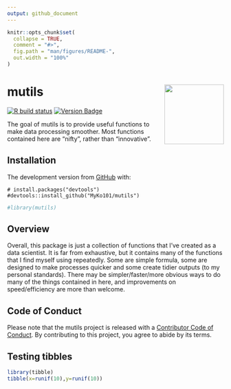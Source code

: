 ```yaml
---
output: github_document
---
```


<!-- README.md is generated from README.Rmd. Please edit that file -->

```r
knitr::opts_chunk$set(
  collapse = TRUE,
  comment = "#>",
  fig.path = "man/figures/README-",
  out.width = "100%"
)
```

# mutils <img src='man/figures/logo.png' align="right" height="138.5" />

<!-- badges: start -->

 [![R build status](https://github.com/MyKo101/mutils/workflows/R-CMD-check/badge.svg)](https://github.com/MyKo101/mutils/actions)
 [![Version Badge](https://img.shields.io/badge/Version-0.0.0.9013-orange.svg)](https://github.com/MyKo101/mutils)
 
<!-- badges: end -->

The goal of mutils is to provide useful functions to make data processing smoother. Most functions contained here are "nifty", rather than "innovative".

## Installation

The development version from [GitHub](https://github.com/) with:

```
# install.packages("devtools")
#devtools::install_github("MyKo101/mutils")
```

```r
#library(mutils)
```

## Overview

Overall, this package is just a collection of functions that I've created as a data scientist. It is far from exhaustive, but it contains many of the functions that I find myself using repeatedly. Some are simple formula, some are designed to make processes quicker and some create tidier outputs (to my personal standards). There may be simpler/faster/more obvious ways to do many of the things contained in here, and improvements on speed/efficiency are more than welcome.

## Code of Conduct

Please note that the mutils project is released with a [Contributor Code of Conduct](https://michaelbarrowman.co.uk/mutils/CODE_OF_CONDUCT.html). By contributing to this project, you agree to abide by its terms.


## Testing tibbles
```r
library(tibble)
tibble(x=runif(10),y=runif(10))
```






